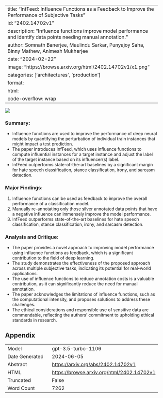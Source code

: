 
---
title: "InfFeed: Influence Functions as a Feedback to Improve the Performance of Subjective Tasks"
id: "2402.14702v1"
description: "Influence functions improve model performance and identify data points needing manual annotation."
author: Somnath Banerjee, Maulindu Sarkar, Punyajoy Saha, Binny Mathew, Animesh Mukherjee
date: "2024-02-22"
image: "https://browse.arxiv.org/html/2402.14702v1/x1.png"
categories: ['architectures', 'production']
format:
  html:
    code-overflow: wrap
---

![](https://browse.arxiv.org/html/2402.14702v1/x1.png)

### Summary:
- Influence functions are used to improve the performance of deep neural models by quantifying the perturbation of individual train instances that might impact a test prediction.
- The paper introduces InfFeed, which uses influence functions to compute influential instances for a target instance and adjust the label of the target instance based on its influencer(s) label.
- InfFeed outperforms state-of-the-art baselines by a significant margin for hate speech classification, stance classification, irony, and sarcasm detection.

### Major Findings:
1. Influence functions can be used as feedback to improve the overall performance of a classification model.
2. Manually re-annotating only those silver annotated data points that have a negative influence can immensely improve the model performance.
3. InfFeed outperforms state-of-the-art baselines for hate speech classification, stance classification, irony, and sarcasm detection.

### Analysis and Critique:
- The paper provides a novel approach to improving model performance using influence functions as feedback, which is a significant contribution to the field of deep learning.
- The study demonstrates the effectiveness of the proposed approach across multiple subjective tasks, indicating its potential for real-world applications.
- The use of influence functions to reduce annotation costs is a valuable contribution, as it can significantly reduce the need for manual annotation.
- The paper acknowledges the limitations of influence functions, such as the computational intensity, and proposes solutions to address these challenges.
- The ethical considerations and responsible use of sensitive data are commendable, reflecting the authors' commitment to upholding ethical standards in research.

## Appendix

|          |          |
|----------|----------|
| Model     | gpt-3.5-turbo-1106       |
| Date Generated     | 2024-06-05       |
| Abstract | [https://arxiv.org/abs/2402.14702v1](https://arxiv.org/abs/2402.14702v1)        |
| HTML     | [https://browse.arxiv.org/html/2402.14702v1](https://browse.arxiv.org/html/2402.14702v1)       |
| Truncated       | False       |
| Word Count       | 7262       |